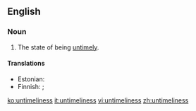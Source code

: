 ==English==
===Noun===
{{en-noun|-}}

# The state of being [[untimely]].

====Translations====
{{trans-top|state of being untimely}}
* Estonian: {{t|et|ajakohatus}}
* Finnish: {{t+|fi|huono}} {{t|fi|ajoitus}}; {{t|fi|ennenaikaisuus}}
{{trans-mid}}
{{trans-bottom}}

[[ko:untimeliness]]
[[it:untimeliness]]
[[vi:untimeliness]]
[[zh:untimeliness]]